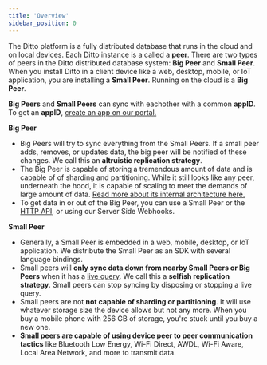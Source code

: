 ```yaml
---
title: 'Overview'
sidebar_position: 0
---
```



The Ditto platform is a fully distributed database that runs in the cloud and on local devices. Each Ditto instance is a called a __peer__. There are two types of peers in the Ditto distributed database system: __Big Peer__ and __Small Peer__. When you install Ditto in a client device like a web, desktop, mobile, or IoT application, you are installing a __Small Peer__. Running on the cloud is a __Big Peer__.

__Big Peers__ and __Small Peers__ can sync with eachother with a common __appID__. To get an __appID__, [create an app on our portal.](https://portal.ditto.live)

<Lottie path="/animations/overview/data.json" />

__Big Peer__

* Big Peers will try to sync everything from the Small Peers. If a small peer adds, removes, or updates data, the big peer will be notified of these changes. We call this an __altruistic replication strategy__.
* The Big Peer is capable of storing a tremendous amount of data and is capable of of sharding and partitioning. While it still looks like any peer, underneath the hood, it is capable of scaling to meet the demands of large amount of data. [Read more about its internal architecture here.](/how-it-works/big-peer)
* To get data in or out of the Big Peer, you can use a Small Peer or the [HTTP API](/concepts/http), or using our Server Side Webhooks.

__Small Peer__

* Generally, a Small Peer is embedded in a web, mobile, desktop, or IoT application. We distribute the Small Peer as an SDK with several language bindings.
* Small peers will __only sync data down from nearby Small Peers or Big Peers__ when it has a [live query](/concepts/syncing-data). We call this a __selfish replication strategy__. Small peers can stop syncing by disposing or stopping a live query.
* Small peers are not __not capable of sharding or partitioning__. It will use whatever storage size the device allows but not any more. When you buy a mobile phone with 256 GB of storage, you're stuck until you buy a new one. 
* __Small peers are capable of using device peer to peer communication tactics__ like Bluetooth Low Energy, Wi-Fi Direct, AWDL, Wi-Fi Aware, Local Area Network, and more to transmit data.
